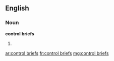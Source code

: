 ==English==

===Noun===
'''control briefs'''

# {{plural of|control brief}}

[[ar:control briefs]]
[[fr:control briefs]]
[[mg:control briefs]]